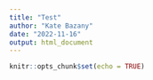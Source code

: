 ```yaml
---
title: "Test"
author: "Kate Bazany"
date: "2022-11-16"
output: html_document
---
```


```r
knitr::opts_chunk$set(echo = TRUE)
```

